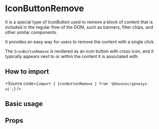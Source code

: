 

<Meta of={Stories} />

# IconButtonRemove

It is a special type of IconButton used to remove a block
of content that is included in the regular flow of the DOM, such as banners,
filter chips, and other similar components.

It provides an easy way for users to remove the content with a single click.

The `IconButtonRemove` is rendered as an icon button with cross icon, and it
typically appears next to or within the content it is associated with.

## How to import

<Source code={`import { IconButtonRemove } from '@devoinc/genesys-ui';`} />

## Basic usage

<Canvas of={Stories.Playground} />

## Props

<ArgTypes of={Stories} />
